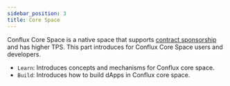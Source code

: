 ```yaml
---
sidebar_position: 3
title: Core Space
---
```


Conflux Core Space is a native space that supports [contract sponsorship](./learn/core-space-basics/internal-contracts/sponsor-whitelist-control.md) and has higher TPS.
This part introduces for Conflux Core Space users and developers. 

-   `Learn`: Introduces concepts and mechanisms for Conflux core space.
-   `Build`: Introduces how to build dApps in Conflux core space.
